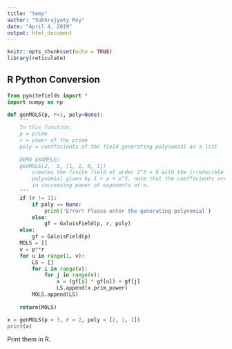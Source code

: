 ```yaml
---
title: "temp"
author: "Subhrajyoty Roy"
date: "April 4, 2019"
output: html_document
---
```


```r
knitr::opts_chunk$set(echo = TRUE)
library(reticulate)
```

## R Python Conversion

```python
from pynitefields import * 
import numpy as np

def genMOLS(p, r=1, poly=None):
    """
    In this function,
    p = prime
    r = power of the prime
    poly = coefficients of the field generating polynomial as a list
    
    DEMO EXAMPLE:
    genMOLS(2,  3, [1, 1, 0, 1])
        creates the finite field of order 2^3 = 8 with the irreducible 
        polynomial given by 1 + x + x^3, note that the coefficients are
        in increasing power of exponents of x.
    """
    if (r != 1):
        if poly == None:
            print('Error! Please enter the generating polynomial')
        else:
            gf = GaloisField(p, r, poly)
    else:
        gf = GaloisField(p)
    MOLS = []
    v = p**r
    for u in range(1, v):
        LS = []
        for i in range(v):
            for j in range(v):
                x = (gf[i] * gf[u]) + gf[j]
                LS.append(x.prim_power)
        MOLS.append(LS)
    
    return(MOLS)

x = genMOLS(p = 3, r = 2, poly = [2, 1, 1])
print(x)
```


Print them in R.

```r


```






